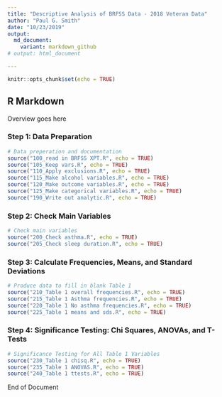 ---
title: "Descriptive Analysis of BRFSS Data - 2018 Veteran Data"
author: "Paul G. Smith"
date: "10/23/2019"
output:
  md_document:
    variant: markdown_github
# output: html_document

---

```{r setup, include=FALSE}
knitr::opts_chunk$set(echo = TRUE)
```

## R Markdown

Overview goes here

### Step 1: Data Preparation

```{r dataprep}
# Data preperation and documentation
source("100_read in BRFSS XPT.R", echo = TRUE)
source("105_Keep vars.R", echo = TRUE)
source("110_Apply exclusions.R", echo = TRUE)
source("115_Make alcohol variables.R", echo = TRUE)
source("120_Make outcome variables.R", echo = TRUE)
source("125_Make categorical variables.R", echo = TRUE)
source("190_Write out analytic.R", echo = TRUE)

```

### Step 2: Check Main Variables

```{r checkvars}

# Check main variables
source("200_Check asthma.R", echo = TRUE)
source("205_Check sleep duration.R", echo = TRUE)

```
### Step 3: Calculate Frequencies, Means, and Standard Deviations

```{r FreqsMeansSDs}

# Produce data to fill in blank Table 1
source("210_Table 1 overall frequencies.R", echo = TRUE)
source("215_Table 1 Asthma frequencies.R", echo = TRUE)
source("220_Table 1 No asthma frequencies.R", echo = TRUE)
source("225_Table 1 means and sds.R", echo = TRUE)

```

### Step 4: Significance Testing: Chi Squares, ANOVAs, and T-Tests

```{r SignificanceTesting}
# Significance Testing for All Table 1 Variables
source("230_Table 1 chisq.R", echo = TRUE)
source("235_Table 1 ANOVAS.R", echo = TRUE)
source("240_Table 1 ttests.R", echo = TRUE)

```

End of Document